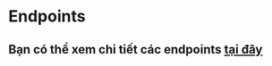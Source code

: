 ---
---

# Endpoints

## Bạn có thể xem chi tiết các endpoints [tại đây](/docs/api/main-spring-boot)
